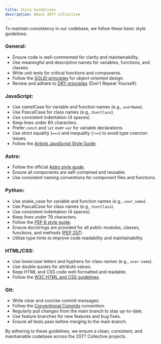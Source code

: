 ```yaml
---
title: Style Guidelines
description: About 2077 Collective
---
```


To maintain consistency in our codebase, we follow these basic style guidelines:

### General:

- Ensure code is well-commented for clarity and maintainability.
- Use meaningful and descriptive names for variables, functions, and classes.
- Write unit tests for critical functions and components.
- Follow the [SOLID principles](https://en.wikipedia.org/wiki/SOLID) for object-oriented design.
- Review and adhere to [DRY principles](https://en.wikipedia.org/wiki/Don%27t_repeat_yourself) (Don't Repeat Yourself).

### JavaScript:

- Use camelCase for variable and function names (e.g., `userName`).
- Use PascalCase for class names (e.g., `UserClass`).
- Use consistent indentation (4 spaces).
- Keep lines under 80 characters.
- Prefer `const` and `let` over `var` for variable declarations.
- Use strict equality (`===`) and inequality (`!==`) to avoid type coercion issues.
- Follow the [Airbnb JavaScript Style Guide](https://github.com/airbnb/javascript).

### Astro:

- Follow the official [Astro style guide](https://docs.astro.build/en/guides/styling/).
- Ensure all components are self-contained and reusable.
- Use consistent naming conventions for component files and functions.

### Python:

- Use snake_case for variable and function names (e.g., `user_name`).
- Use PascalCase for class names (e.g., `UserClass`).
- Use consistent indentation (4 spaces).
- Keep lines under 79 characters.
- Follow the [PEP 8 style guide](https://www.python.org/dev/peps/pep-0008/).
- Ensure docstrings are provided for all public modules, classes, functions, and methods ([PEP 257](https://www.python.org/dev/peps/pep-0257/)).
- Utilize type hints to improve code readability and maintainability.

### HTML/CSS:

- Use lowercase letters and hyphens for class names (e.g., `user-name`).
- Use double quotes for attribute values.
- Keep HTML and CSS code well-formatted and readable.
- Follow the [W3C HTML and CSS guidelines](https://www.w3.org/standards/webdesign/htmlcss).

### Git:

- Write clear and concise commit messages.
- Follow the [Conventional Commits](https://www.conventionalcommits.org/en/v1.0.0/) convention.
- Regularly pull changes from the main branch to stay up-to-date.
- Use feature branches for new features and bug fixes.
- Ensure all tests pass before merging to the main branch.

By adhering to these guidelines, we ensure a clean, consistent, and maintainable codebase across the 2077 Collective projects.
